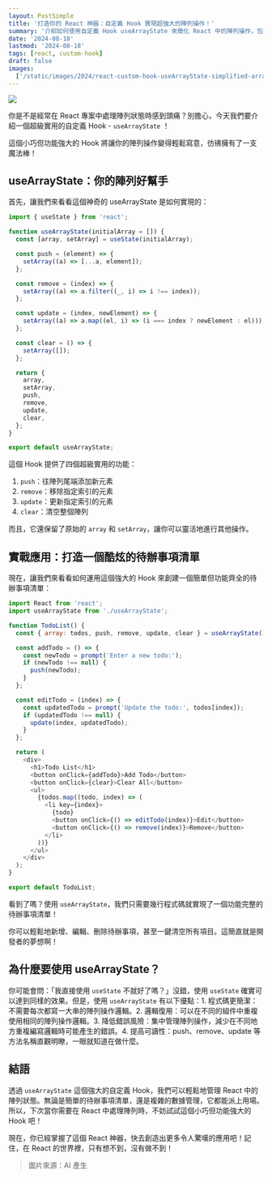 ```yaml
---
layout: PostSimple
title: '打造你的 React 神器：自定義 Hook 實現超強大的陣列操作！'
summary: '介紹如何使用自定義 Hook useArrayState 來簡化 React 中的陣列操作，包括新增、刪除、更新等功能，並展示如何應用於待辦事項清單。'
date: '2024-08-18'
lastmod: '2024-08-18'
tags: [react, custom-hook]
draft: false
images:
  ['/static/images/2024/react-custom-hook-useArrayState-simplified-array-operations/cover.webp']
---
```


![](/static/images/2024/react-custom-hook-useArrayState-simplified-array-operations/cover.webp)

你是不是經常在 React 專案中處理陣列狀態時感到頭痛？別擔心，今天我們要介紹一個超級實用的自定義 Hook - `useArrayState` ！

這個小巧但功能強大的 Hook 將讓你的陣列操作變得輕鬆寫意，彷彿擁有了一支魔法棒！

## useArrayState：你的陣列好幫手

首先，讓我們來看看這個神奇的 useArrayState 是如何實現的：

```javascript:useArrayState.js
import { useState } from 'react';

function useArrayState(initialArray = []) {
  const [array, setArray] = useState(initialArray);

  const push = (element) => {
    setArray((a) => [...a, element]);
  };

  const remove = (index) => {
    setArray((a) => a.filter((_, i) => i !== index));
  };

  const update = (index, newElement) => {
    setArray((a) => a.map((el, i) => (i === index ? newElement : el)));
  };

  const clear = () => {
    setArray([]);
  };

  return {
    array,
    setArray,
    push,
    remove,
    update,
    clear,
  };
}

export default useArrayState;
```

這個 Hook 提供了四個超級實用的功能：

1. `push`：往陣列尾端添加新元素
2. `remove`：移除指定索引的元素
3. `update`：更新指定索引的元素
4. `clear`：清空整個陣列

而且，它還保留了原始的 `array` 和 `setArray`，讓你可以靈活地進行其他操作。

## 實戰應用：打造一個酷炫的待辦事項清單

現在，讓我們來看看如何運用這個強大的 Hook 來創建一個簡單但功能齊全的待辦事項清單：

```javascript:TodoList.js
import React from 'react';
import useArrayState from './useArrayState';

function TodoList() {
  const { array: todos, push, remove, update, clear } = useArrayState([]);

  const addTodo = () => {
    const newTodo = prompt('Enter a new todo:');
    if (newTodo !== null) {
      push(newTodo);
    }
  };

  const editTodo = (index) => {
    const updatedTodo = prompt('Update the todo:', todos[index]);
    if (updatedTodo !== null) {
      update(index, updatedTodo);
    }
  };

  return (
    <div>
      <h1>Todo List</h1>
      <button onClick={addTodo}>Add Todo</button>
      <button onClick={clear}>Clear All</button>
      <ul>
        {todos.map((todo, index) => (
          <li key={index}>
            {todo}
            <button onClick={() => editTodo(index)}>Edit</button>
            <button onClick={() => remove(index)}>Remove</button>
          </li>
        ))}
      </ul>
    </div>
  );
}

export default TodoList;
```

看到了嗎？使用 `useArrayState`，我們只需要幾行程式碼就實現了一個功能完整的待辦事項清單！

你可以輕鬆地新增、編輯、刪除待辦事項，甚至一鍵清空所有項目。這簡直就是開發者的夢想啊！

## 為什麼要使用 useArrayState？

你可能會問：「我直接使用 `useState` 不就好了嗎？」沒錯，使用 `useState` 確實可以達到同樣的效果。但是，使用 `useArrayState` 有以下優點：1. 程式碼更簡潔：不需要每次都寫一大串的陣列操作邏輯。2. 邏輯復用：可以在不同的組件中重複使用相同的陣列操作邏輯。3. 降低錯誤風險：集中管理陣列操作，減少在不同地方重複編寫邏輯時可能產生的錯誤。4. 提高可讀性：push、remove、update 等方法名稱直觀明瞭，一眼就知道在做什麼。

## 結語

透過 `useArrayState` 這個強大的自定義 Hook，我們可以輕鬆地管理 React 中的陣列狀態。無論是簡單的待辦事項清單，還是複雜的數據管理，它都能派上用場。所以，下次當你需要在 React 中處理陣列時，不妨試試這個小巧但功能強大的 Hook 吧！

現在，你已經掌握了這個 React 神器，快去創造出更多令人驚嘆的應用吧！記住，在 React 的世界裡，只有想不到，沒有做不到！

> 圖片來源：AI 產生
